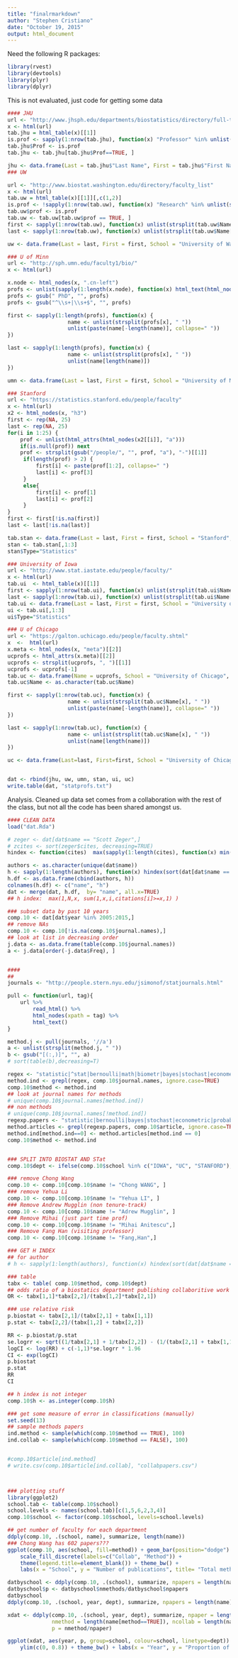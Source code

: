 ```yaml
---
title: "finalrmarkdown"
author: "Stephen Cristiano"
date: "October 19, 2015"
output: html_document
---
```


Need the following R packages:
```r
library(rvest)
library(devtools)
library(plyr)
library(dplyr)
```
This is not evaluated, just code for getting some data

```r
#### JHU
url <- "http://www.jhsph.edu/departments/biostatistics/directory/full-time-faculty/"
x <- html(url)
tab.jhu = html_table(x)[[1]]
is.prof <- sapply(1:nrow(tab.jhu), function(x) "Professor" %in% unlist(strsplit(tab.jhu$Title[x]," ")))
tab.jhu$Prof <- is.prof
tab.jhu <- tab.jhu[tab.jhu$Prof==TRUE, ]

jhu <- data.frame(Last = tab.jhu$"Last Name", First = tab.jhu$"First Name", School = "Johns Hopkins University", Type="Biostatistics")
### UW

url <- "http://www.biostat.washington.edu/directory/faculty_list"
x <- html(url)
tab.uw = html_table(x)[[1]][,c(1,2)]
is.prof <- !sapply(1:nrow(tab.uw), function(x) "Research" %in% unlist(strsplit(tab.uw$Title[x]," "))[1])
tab.uw$prof <- is.prof
tab.uw <- tab.uw[tab.uw$prof == TRUE, ]
first <- sapply(1:nrow(tab.uw), function(x) unlist(strsplit(tab.uw$Name[x], ", "))[2])
last <- sapply(1:nrow(tab.uw), function(x) unlist(strsplit(tab.uw$Name[x], ", "))[1])

uw <- data.frame(Last = last, First = first, School = "University of Washington", Type="Biostatistics")

### U of Minn
url <- "http://sph.umn.edu/faculty1/bio/"
x <- html(url)

x.node <- html_nodes(x, ".cn-left")
profs <- unlist(sapply(1:length(x.node), function(x) html_text(html_nodes(x.node[[x]], "a"))))
profs <- gsub(" PhD", "", profs)
profs <- gsub("^\\s+|\\s+$", "", profs)

first <- sapply(1:length(profs), function(x) {
                   name <- unlist(strsplit(profs[x], " "))
                   unlist(paste(name[-length(name)], collapse=" "))
})

last <- sapply(1:length(profs), function(x) {
                   name <- unlist(strsplit(profs[x], " "))
                   unlist(name[length(name)])
})

umn <- data.frame(Last = last, First = first, School = "University of Minnesota", Type="Biostatistics")

### Stanford
url <- "https://statistics.stanford.edu/people/faculty"
x <- html(url)
x2 <- html_nodes(x, "h3")
first <- rep(NA, 25)
last <- rep(NA, 25)
for(i in 1:25) {
    prof <- unlist(html_attrs(html_nodes(x2[[i]], "a")))
    if(is.null(prof)) next
    prof <- strsplit(gsub("/people/", "", prof, "a"), "-")[[1]]
     if(length(prof) > 2) {
         first[i] <- paste(prof[1:2], collapse=" ")
         last[i] <- prof[3]
     }
     else{
         first[i] <- prof[1]
         last[i] <- prof[2]
     }
}
first <- first[!is.na(first)]
last <- last[!is.na(last)]

tab.stan <- data.frame(Last = last, First = first, School = "Stanford", Prof = TRUE)
stan <- tab.stan[,1:3]
stan$Type="Statistics"

### University of Iowa
url <- "http://www.stat.iastate.edu/people/faculty/"
x <- html(url)
tab.ui  <- html_table(x)[[1]]
first <- sapply(1:nrow(tab.ui), function(x) unlist(strsplit(tab.ui$Name[x], ", "))[2])
last <- sapply(1:nrow(tab.ui), function(x) unlist(strsplit(tab.ui$Name[x], ", "))[1])
tab.ui <- data.frame(Last = last, First = first, School = "University of Iowa", Prof=TRUE)
ui <- tab.ui[,1:3]
ui$Type="Statistics"

### U of Chicago
url <- "https://galton.uchicago.edu/people/faculty.shtml"
x  <-  html(url)
x.meta <- html_nodes(x, "meta")[[2]]
ucprofs <- html_attrs(x.meta)[[2]]
ucprofs <- strsplit(ucprofs, ", ")[[1]]
ucprofs <- ucprofs[-1]
tab.uc <- data.frame(Name = ucprofs, School = "University of Chicago", Prof = TRUE)
tab.uc$Name <- as.character(tab.uc$Name)

first <- sapply(1:nrow(tab.uc), function(x) {
                   name <- unlist(strsplit(tab.uc$Name[x], " "))
                   unlist(paste(name[-length(name)], collapse=" "))
})

last <- sapply(1:nrow(tab.uc), function(x) {
                   name <- unlist(strsplit(tab.uc$Name[x], " "))
                   unlist(name[length(name)])
})

uc <- data.frame(Last=last, First=first, School = "University of Chicago", Type="Statistics")


dat <- rbind(jhu, uw, umn, stan, ui, uc)
write.table(dat, "statprofs.txt")
```

Analysis. Cleaned up data set comes from a collaboration with the rest of the class, but not all the code has been shared amongst us.

```r
#### CLEAN DATA
load("dat.Rda")

# zeger <- dat[dat$name == "Scott Zeger",]
# zcites <- sort(zeger$cites, decreasing=TRUE)
hindex <- function(cites)  max(sapply(1:length(cites), function(x) min(cites[x], x)))

authors <- as.character(unique(dat$name))
h <- sapply(1:length(authors), function(x) hindex(sort(dat[dat$name == authors[x],"cites"], decreasing=TRUE)))
h.df <- as.data.frame(cbind(authors, h))
colnames(h.df) <- c("name", "h")
dat <- merge(dat, h.df,  by= "name", all.x=TRUE)
## h index:  max(1,N,x, sum(1,x,i,citations[i]>=x,1) )

### subset data by past 10 years
comp.10 <- dat[dat$year %in% 2005:2015,]
## remove NAs
comp.10 <- comp.10[!is.na(comp.10$journal.names),]
## look at list in decreasing order
j.data <- as.data.frame(table(comp.10$journal.names))
a <- j.data[order(-j.data$Freq), ]


####
##
journals <- "http://people.stern.nyu.edu/jsimonof/statjournals.html"

pull <- function(url, tag){
    url %>%
        read_html() %>%
        html_nodes(xpath = tag) %>%
        html_text() 
}

method.j <- pull(journals, '//a')
a <- unlist(strsplit(method.j, " "))
b <- gsub("[(:,)]", "", a)
# sort(table(b),decreasing=T)

regex <- "statistic|^stat|bernoulli|math|biometr|bayes|stochast|econometric|prob|decision|model|operation|siam|multivariate|machine learning|pattern|networks|comput|linear|time series|chaos|combinatorics|algorithm|theory"
method.ind <- grepl(regex, comp.10$journal.names, ignore.case=TRUE) 
comp.10$method <- method.ind
## look at journal names for methods
# unique(comp.10$journal.names[method.ind])
## non methods
# unique(comp.10$journal.names[!method.ind])
regexp.papers <- "statistic|bernoulli|bayes|stochast|econometric|probabl|multivariate|machine learning|matrix|combinatorics|likelihood|algorithm|least squares|principle components|wavelet"
method.articles <- grepl(regexp.papers, comp.10$article, ignore.case=TRUE)
method.ind[method.ind==0] <- method.articles[method.ind == 0]
comp.10$method <- method.ind


### SPLIT INTO BIOSTAT AND STat
comp.10$dept <- ifelse(comp.10$school %in% c("IOWA", "UC", "STANFORD"), "Stat", "Biost")

### remove Chong Wang
comp.10 <- comp.10[comp.10$name != "Chong WANG", ]
### remove Yehua Li
comp.10 <- comp.10[comp.10$name != "Yehua LI", ]
### Remove Andrew Mugglin (non tenure-track)
comp.10 <- comp.10[comp.10$name != "Adrew Mugglin", ]
### Remove Mihai (just part time prof)
comp.10 <- comp.10[comp.10$name != "Mihai Anitescu",]
### Remove Fang Han (visiting professor)
comp.10 <- comp.10[comp.10$name != "Fang,Han",]

### GET H INDEX
## for author
# h <- sapply(1:length(authors), function(x) hindex(sort(dat[dat$name == authors[x],"cites"], decreasing=TRUE)))

### table
tabx <- table( comp.10$method, comp.10$dept)
## odds ratio of a biostatics department publishing collaboritive work relative to stats
OR <- tabx[1,1]*tabx[2,2]/(tabx[1,2]*tabx[2,1])

### use relative risk
p.biostat <- tabx[2,1]/(tabx[2,1] + tabx[1,1])
p.stat <- tabx[2,2]/(tabx[1,2] + tabx[2,2])

RR <- p.biostat/p.stat
se.logrr <- sqrt((1/tabx[2,1] + 1/tabx[2,2]) - (1/(tabx[2,1] + tabx[1,1]) + 1/(tabx[1,2] + tabx[2,2])))
logCI <- log(RR) + c(-1,1)*se.logrr * 1.96
CI <- exp(logCI)
p.biostat
p.stat
RR
CI

## h index is not integer
comp.10$h <- as.integer(comp.10$h)

### get some measure of error in classifications (manually)
set.seed(13)
## sample methods papers
ind.method <- sample(which(comp.10$method == TRUE), 100)
ind.collab <- sample(which(comp.10$method == FALSE), 100)


#comp.10$article[ind.method]
# write.csv(comp.10$article[ind.collab], "collabpapers.csv")



### plotting stuff
library(ggplot2)
school.tab <- table(comp.10$school)
school.levels <- names(school.tab)[c(1,5,6,2,3,4)]
comp.10$school <- factor(comp.10$school, levels=school.levels)

## get number of faculty for each department
ddply(comp.10, .(school, name), summarize, length(name))
### Chong Wang has 602 papers???
ggplot(comp.10, aes(school, fill=method)) + geom_bar(position="dodge") +
    scale_fill_discrete(labels=c("Collab", "Method")) +
    theme(legend.title=element_blank()) + theme_bw() +
    labs(x = "School", y = "Number of publications", title= "Total methodological and collaborative papers by school")

datbyschool <- ddply(comp.10, .(school), summarize, npapers = length(name), nfaculty=length(unique(name)), nmethods = length(name[method==TRUE]))
datbyschool$p <- datbyschool$nmethods/datbyschool$npapers
datbyschool
ddply(comp.10, .(school, year, dept), summarize, npapers = length(name))

xdat <- ddply(comp.10, .(school, year, dept), summarize, npaper = length(name),
              nmethod = length(name[method==TRUE]), ncollab = length(name[method==FALSE]),
              p = nmethod/npaper)

ggplot(xdat, aes(year, p, group=school, colour=school, linetype=dept)) + geom_line() +
    ylim(c(0, 0.8)) + theme_bw() + labs(x = "Year", y = "Proportion of Methods Papers", title = "Proportion of methods papers to collaborative papers by year")


```

